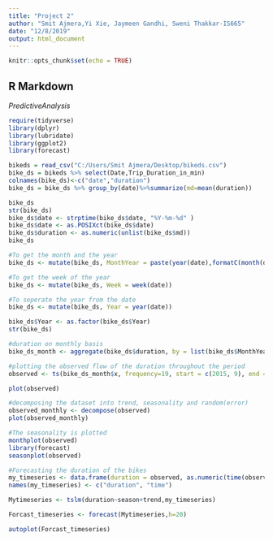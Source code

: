 ---
title: "Project 2"
author: "Smit Ajmera,Yi Xie, Jaymeen Gandhi, Sweni Thakkar-IS665"
date: "12/8/2019"
output: html_document
---

```{r setup, include=FALSE}
knitr::opts_chunk$set(echo = TRUE)
```

## R Markdown
$Predictive Analysis$
```{r}
require(tidyverse)
library(dplyr)
library(lubridate)
library(ggplot2)
library(forecast)

bikeds = read_csv("C:/Users/Smit Ajmera/Desktop/bikeds.csv")
bike_ds = bikeds %>% select(Date,Trip_Duration_in_min)
colnames(bike_ds)<-c("date","duration")
bike_ds = bike_ds %>% group_by(date)%>%summarize(md=mean(duration))
```
```{r}
bike_ds
str(bike_ds)
bike_ds$date <- strptime(bike_ds$date, "%Y-%m-%d" )
bike_ds$date <- as.POSIXct(bike_ds$date)
bike_ds$duration <- as.numeric(unlist(bike_ds$md))
bike_ds
```


```{r}
#To get the month and the year 
bike_ds <- mutate(bike_ds, MonthYear = paste(year(date),formatC(month(date), width = 2, flag = "0")))

#To get the week of the year
bike_ds <- mutate(bike_ds, Week = week(date))

#To seperate the year from the date
bike_ds <- mutate(bike_ds, Year = year(date))

bike_ds$Year <- as.factor(bike_ds$Year)
str(bike_ds)
```
```{r}
#duration on monthly basis
bike_ds_month <- aggregate(bike_ds$duration, by = list(bike_ds$MonthYear), FUN = function(x) mean(x, na.rm=T))

#plotting the observed flow of the duration throughout the period
observed <- ts(bike_ds_month$x, frequency=19, start = c(2015, 9), end = c(2017, 9))

plot(observed)

```
```{r}
#decomposing the dataset into trend, seasonality and random(error)
observed_monthly <- decompose(observed)
plot(observed_monthly)
```
```{r}
#The seasonality is plotted
monthplot(observed)
library(forecast)
seasonplot(observed)
```


```{r}
#Forecasting the duration of the bikes
my_timeseries <- data.frame(duration = observed, as.numeric(time(observed)))
names(my_timeseries) <- c("duration", "time")

Mytimeseries <- tslm(duration~season+trend,my_timeseries)

Forcast_timeseries <- forecast(Mytimeseries,h=20)

autoplot(Forcast_timeseries)
```


